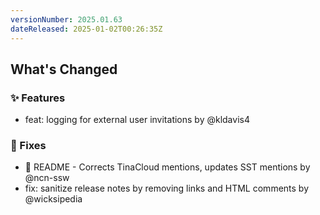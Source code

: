 ```yaml
---
versionNumber: 2025.01.63
dateReleased: 2025-01-02T00:26:35Z
---
```


## What's Changed
### ✨ Features
* feat: logging for external user invitations by @kldavis4

### 🔧 Fixes
* 📝 README - Corrects TinaCloud mentions, updates SST mentions by @ncn-ssw
* fix: sanitize release notes by removing links and HTML comments by @wicksipedia

